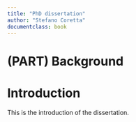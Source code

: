 ```yaml
---
title: "PhD dissertation"
author: "Stefano Coretta"
documentclass: book
---
```


# (PART) Background {-}

# Introduction

This is the introduction of the dissertation.
